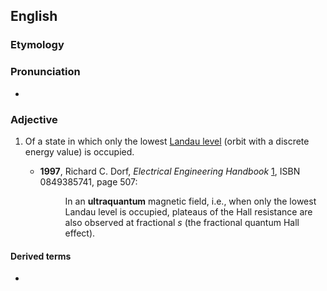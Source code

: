 ==English==

===Etymology===
{{prefix|ultra|quantum|lang=en}}

===Pronunciation===
* {{IPA|ˌɔltrəˈkwɑntʌm|lang=en}}

===Adjective===
{{en-adj|-}}

# {{label|en|physics}} Of a state in which only the lowest [[Landau level]] (orbit with a discrete energy value) is occupied.
#* '''1997''', Richard C. Dorf, ''Electrical Engineering Handbook'' [http://books.google.com/books?id=qP7HvuakLgEC], ISBN 0849385741, page 507:
#*: In an '''ultraquantum''' magnetic field, i.e., when only the lowest Landau level is occupied, plateaus of the Hall resistance are also observed at fractional ''s'' (the fractional quantum Hall effect).

====Derived terms====
* {{l|en|ultraquantum limit}}